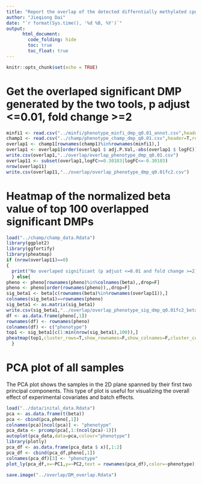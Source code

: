 ```yaml
---
title: "Report the overlap of the detected differntially methylated cpg islands by the two tools"
author: "Jieqiong Dai"
date: "`r format(Sys.time(), '%d %B, %Y')`"
output: 
      html_document:
        code_folding: hide
        toc: true
        toc_float: true
---
```


```r
knitr::opts_chunk$set(echo = TRUE)
```

# Get the overlaped significant DMP generated by the two tools, p adjust <=0.01, fold change >=2
```r
minfi1 <- read.csv("../minfi/phenotype_minfi_dmp_q0.01_annot.csv",header=T,row.names=1)
champ1 <- read.csv("../champ/phenotype_champ_dmp_q0.01.csv",header=T,row.names=1)
overlap1 <- champ1[rownames(champ1)%in%rownames(minfi1),]
overlap1 <- overlap1[order(overlap1 $ adj.P.Val,-abs(overlap1 $ logFC)),]
write.csv(overlap1,"../overlap/overlap_phenotype_dmp_q0.01.csv")
overlap11 <- subset(overlap1,logFC>=0.30103|logFC<=-0.30103)
nrow(overlap11)
write.csv(overlap11,"../overlap/overlap_phenotype_dmp_q0.01fc2.csv")
```

# Heatmap of the normalized beta value of top 100 overlapped significant DMPs
```r
load("../champ/champ_data.Rdata")
library(ggplot2)
library(ggfortify)
library(pheatmap)
if (nrow(overlap11)==0)
{
  print("No overlaped significant (p adjust <=0.01 and fold change >=2) DMP was detected.")
  } else{
pheno <- pheno[rownames(pheno)%in%colnames(beta),,drop=F]
pheno <- pheno[order(rownames(pheno)),,drop=F]
sig_beta1 <- beta[c(rownames(beta)%in%rownames(overlap11)),]
colnames(sig_beta1)==rownames(pheno)
sig_beta1 <- as.matrix(sig_beta1)
write.csv(sig_beta1,"../overlap/overlap_phenotype_sig_dmp_q0.01fc2_beta_data.csv")
df <- as.data.frame(pheno[,1])
rownames(df) <- rownames(pheno)
colnames(df) <- c("phenotype")
top1 <- sig_beta1[c(1:min(nrow(sig_beta1),100)),]
pheatmap(top1,cluster_rows=T,show_rownames=F,show_colnames=F,cluster_cols=T, annotation_col=df,treeheight_row = 0,treeheight_col = 0)
  }
```

# PCA plot of all samples

The PCA plot shows the samples in the 2D plane spanned by their first two principal components. This type of plot is useful for visualizing the overall effect of experimental covariates and batch effects.
```r
load("../data/inital_data.Rdata")
pca <- as.data.frame(t(beta))
pca <- cbind(pca,pheno[,1])
colnames(pca)[ncol(pca)] <- "phenotype"
pca_data <- prcomp(pca[,1:(ncol(pca)-1)])
autoplot(pca_data,data=pca,colour="phenotype")
library(plotly)
pca_df <- as.data.frame(pca_data $ x)[,1:2]
pca_df <- cbind(pca_df,pheno[,1])
colnames(pca_df)[3] <- "phenotype"
plot_ly(pca_df,x=~PC1,y=~PC2,text = rownames(pca_df),color=~phenotype)

save.image("../overlap/DM_overlap.Rdata")
```
